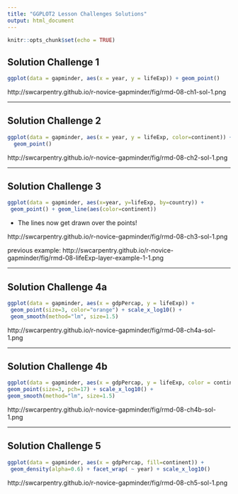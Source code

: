 ```yaml
---
title: "GGPLOT2 Lesson Challenges Solutions"
output: html_document
---
```


```r
knitr::opts_chunk$set(echo = TRUE)
```


## Solution Challenge 1

```r
ggplot(data = gapminder, aes(x = year, y = lifeExp)) + geom_point()
```

http://swcarpentry.github.io/r-novice-gapminder/fig/rmd-08-ch1-sol-1.png

---


## Solution Challenge 2

```r
ggplot(data = gapminder, aes(x = year, y = lifeExp, color=continent)) +
  geom_point()
```

http://swcarpentry.github.io/r-novice-gapminder/fig/rmd-08-ch2-sol-1.png

---


##  Solution Challenge 3

```r
ggplot(data = gapminder, aes(x=year, y=lifeExp, by=country)) +
 geom_point() + geom_line(aes(color=continent))
```
* The lines now get drawn over the points!

http://swcarpentry.github.io/r-novice-gapminder/fig/rmd-08-ch3-sol-1.png

previous example:
http://swcarpentry.github.io/r-novice-gapminder/fig/rmd-08-lifeExp-layer-example-1-1.png


---


##  Solution Challenge 4a
```r
ggplot(data = gapminder, aes(x = gdpPercap, y = lifeExp)) +
 geom_point(size=3, color="orange") + scale_x_log10() +
 geom_smooth(method="lm", size=1.5)
```

http://swcarpentry.github.io/r-novice-gapminder/fig/rmd-08-ch4a-sol-1.png


---

##  Solution Challenge 4b

```r
ggplot(data = gapminder, aes(x = gdpPercap, y = lifeExp, color = continent)) +
geom_point(size=3, pch=17) + scale_x_log10() +
geom_smooth(method="lm", size=1.5)
```

http://swcarpentry.github.io/r-novice-gapminder/fig/rmd-08-ch4b-sol-1.png

---

##  Solution Challenge 5

```r
ggplot(data = gapminder, aes(x = gdpPercap, fill=continent)) +
 geom_density(alpha=0.6) + facet_wrap( ~ year) + scale_x_log10()
```

http://swcarpentry.github.io/r-novice-gapminder/fig/rmd-08-ch5-sol-1.png
